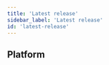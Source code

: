 ```yaml
---
title: 'Latest release'
sidebar_label: 'Latest release'
id: 'latest-release'
---
```



## Platform

<Grid container>
  <Grid item xs={12} md={12} sx={{padding: '1%'}}>
    <ReleaseCard
      releaseNotesLink="/8/8.7/"
      imageName="Release-8.7.png"
      imageAltText="8.7 Release"
    />
  </Grid>
</Grid>